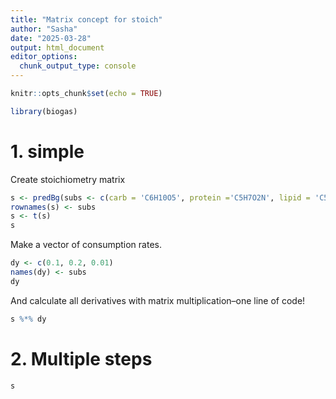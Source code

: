 ```yaml
---
title: "Matrix concept for stoich"
author: "Sasha"
date: "2025-03-28"
output: html_document
editor_options: 
  chunk_output_type: console
---
```


```r
knitr::opts_chunk$set(echo = TRUE)
```

```r
library(biogas)
```

# 1. simple

Create stoichiometry matrix


```r
s <- predBg(subs <- c(carb = 'C6H10O5', protein ='C5H7O2N', lipid = 'C57H104O6'), fs = 0.1, value = 'reactionn')
rownames(s) <- subs
s <- t(s)
s
```

Make a vector of consumption rates.

```r
dy <- c(0.1, 0.2, 0.01)
names(dy) <- subs
dy
```

And calculate all derivatives with matrix multiplication--one line of code!

```r
s %*% dy
```

# 2. Multiple steps

```r
s
```

